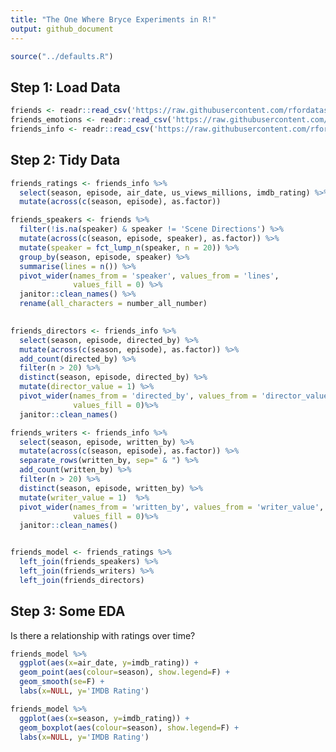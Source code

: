 ```yaml
---
title: "The One Where Bryce Experiments in R!"
output: github_document
---
```

  
```r
source("../defaults.R")
```

## Step 1: Load Data

```r
friends <- readr::read_csv('https://raw.githubusercontent.com/rfordatascience/tidytuesday/master/data/2020/2020-09-08/friends.csv')
friends_emotions <- readr::read_csv('https://raw.githubusercontent.com/rfordatascience/tidytuesday/master/data/2020/2020-09-08/friends_emotions.csv')
friends_info <- readr::read_csv('https://raw.githubusercontent.com/rfordatascience/tidytuesday/master/data/2020/2020-09-08/friends_info.csv')
```

## Step 2: Tidy Data
```r
friends_ratings <- friends_info %>%
  select(season, episode, air_date, us_views_millions, imdb_rating) %>%
  mutate(across(c(season, episode), as.factor))

friends_speakers <- friends %>%
  filter(!is.na(speaker) & speaker != 'Scene Directions') %>%
  mutate(across(c(season, episode, speaker), as.factor)) %>%
  mutate(speaker = fct_lump_n(speaker, n = 20)) %>%
  group_by(season, episode, speaker) %>%
  summarise(lines = n()) %>%
  pivot_wider(names_from = 'speaker', values_from = 'lines',
              values_fill = 0) %>%
  janitor::clean_names() %>%
  rename(all_characters = number_all_number)

  
friends_directors <- friends_info %>%
  select(season, episode, directed_by) %>%
  mutate(across(c(season, episode), as.factor)) %>%
  add_count(directed_by) %>%
  filter(n > 20) %>%
  distinct(season, episode, directed_by) %>%
  mutate(director_value = 1) %>%
  pivot_wider(names_from = 'directed_by', values_from = 'director_value',
              values_fill = 0)%>%
  janitor::clean_names()

friends_writers <- friends_info %>%
  select(season, episode, written_by) %>%
  mutate(across(c(season, episode), as.factor)) %>%
  separate_rows(written_by, sep=" & ") %>%
  add_count(written_by) %>%
  filter(n > 20) %>%
  distinct(season, episode, written_by) %>%
  mutate(writer_value = 1)  %>%
  pivot_wider(names_from = 'written_by', values_from = 'writer_value',
              values_fill = 0)%>%
  janitor::clean_names()


friends_model <- friends_ratings %>%
  left_join(friends_speakers) %>%
  left_join(friends_writers) %>%
  left_join(friends_directors)

```

## Step 3: Some EDA
Is there a relationship with ratings over time?

```r

friends_model %>%
  ggplot(aes(x=air_date, y=imdb_rating)) +
  geom_point(aes(colour=season), show.legend=F) +
  geom_smooth(se=F) +
  labs(x=NULL, y='IMDB Rating')

```
```r
friends_model %>%
  ggplot(aes(x=season, y=imdb_rating)) +
  geom_boxplot(aes(colour=season), show.legend=F) +
  labs(x=NULL, y='IMDB Rating')
```
